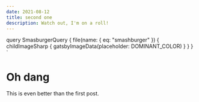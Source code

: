 ```yaml
---
date: 2021-08-12
title: second one
description: Watch out, I'm on a roll!
---
```



  query SmasburgerQuery {
    file(name: { eq: "smashburger" }) {
      childImageSharp {
        gatsbyImageData(placeholder: DOMINANT_COLOR)
      }
    }
  }
`

# Oh dang

<GatsbyImage image={getImage(props.data.file)} alt="a smashburger" />

This is even better than the first post.
